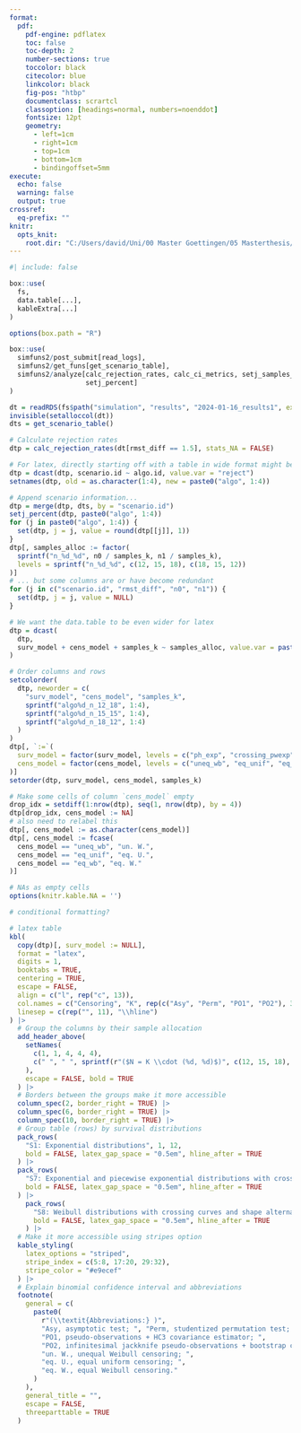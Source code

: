 ```yaml
---
format:
  pdf:
    pdf-engine: pdflatex
    toc: false
    toc-depth: 2
    number-sections: true
    toccolor: black
    citecolor: blue
    linkcolor: black
    fig-pos: "htbp"
    documentclass: scrartcl
    classoption: [headings=normal, numbers=noenddot]
    fontsize: 12pt
    geometry:
      - left=1cm
      - right=1cm
      - top=1cm
      - bottom=1cm
      - bindingoffset=5mm
execute: 
  echo: false
  warning: false
  output: true
crossref: 
  eq-prefix: ""
knitr:
  opts_knit:
    root.dir: "C:/Users/david/Uni/00 Master Goettingen/05 Masterthesis/master-thesis"
---
```


```r
#| include: false

box::use(
  fs,
  data.table[...],
  kableExtra[...]
)

options(box.path = "R")

box::use(
  simfuns2/post_submit[read_logs],
  simfuns2/get_funs[get_scenario_table],
  simfuns2/analyze[calc_rejection_rates, calc_ci_metrics, setj_samples_alloc,
                   setj_percent]
)

dt = readRDS(fs$path("simulation", "results", "2024-01-16_results1", ext = "rds"))
invisible(setalloccol(dt))
dts = get_scenario_table()
```

```r
# Calculate rejection rates
dtp = calc_rejection_rates(dt[rmst_diff == 1.5], stats_NA = FALSE)

# For latex, directly starting off with a table in wide format might be easier
dtp = dcast(dtp, scenario.id ~ algo.id, value.var = "reject")
setnames(dtp, old = as.character(1:4), new = paste0("algo", 1:4))

# Append scenario information...
dtp = merge(dtp, dts, by = "scenario.id")
setj_percent(dtp, paste0("algo", 1:4))
for (j in paste0("algo", 1:4)) {
  set(dtp, j = j, value = round(dtp[[j]], 1))
}
dtp[, samples_alloc := factor(
  sprintf("n_%d_%d", n0 / samples_k, n1 / samples_k),
  levels = sprintf("n_%d_%d", c(12, 15, 18), c(18, 15, 12))
)]
# ... but some columns are or have become redundant
for (j in c("scenario.id", "rmst_diff", "n0", "n1")) {
  set(dtp, j = j, value = NULL)
}

# We want the data.table to be even wider for latex
dtp = dcast(
  dtp,
  surv_model + cens_model + samples_k ~ samples_alloc, value.var = paste0("algo", 1:4)
)

# Order columns and rows
setcolorder(
  dtp, neworder = c(
    "surv_model", "cens_model", "samples_k",
    sprintf("algo%d_n_12_18", 1:4),
    sprintf("algo%d_n_15_15", 1:4),
    sprintf("algo%d_n_18_12", 1:4)
  )
)
dtp[, `:=`(
  surv_model = factor(surv_model, levels = c("ph_exp", "crossing_pwexp", "crossing_wb")),
  cens_model = factor(cens_model, levels = c("uneq_wb", "eq_unif", "eq_wb"))
)]
setorder(dtp, surv_model, cens_model, samples_k)

# Make some cells of column `cens_model` empty
drop_idx = setdiff(1:nrow(dtp), seq(1, nrow(dtp), by = 4))
dtp[drop_idx, cens_model := NA]
# also need to relabel this
dtp[, cens_model := as.character(cens_model)]
dtp[, cens_model := fcase(
  cens_model == "uneq_wb", "un. W.",
  cens_model == "eq_unif", "eq. U.",
  cens_model == "eq_wb", "eq. W."
)]
```

```r
# NAs as empty cells
options(knitr.kable.NA = '')

# conditional formatting?

# latex table
kbl(
  copy(dtp)[, surv_model := NULL],
  format = "latex",
  digits = 1,
  booktabs = TRUE,
  centering = TRUE,
  escape = FALSE,
  align = c("l", rep("c", 13)),
  col.names = c("Censoring", "K", rep(c("Asy", "Perm", "PO1", "PO2"), 3)),
  linesep = c(rep("", 11), "\\hline")
) |>
  # Group the columns by their sample allocation
  add_header_above(
    setNames(
      c(1, 1, 4, 4, 4),
      c(" ", " ", sprintf(r"($N = K \\cdot (%d, %d)$)", c(12, 15, 18), c(18, 15, 12)))
    ),
    escape = FALSE, bold = TRUE
  ) |>
  # Borders between the groups make it more accessible
  column_spec(2, border_right = TRUE) |>
  column_spec(6, border_right = TRUE) |>
  column_spec(10, border_right = TRUE) |>
  # Group table (rows) by survival distributions
  pack_rows(
    "S1: Exponential distributions", 1, 12,
    bold = FALSE, latex_gap_space = "0.5em", hline_after = TRUE
  ) |>
  pack_rows(
    "S7: Exponential and piecewise exponential distributions with crossing curves", 13, 24,
    bold = FALSE, latex_gap_space = "0.5em", hline_after = TRUE
  ) |>
    pack_rows(
      "S8: Weibull distributions with crossing curves and shape alternatives", 25, 36,
      bold = FALSE, latex_gap_space = "0.5em", hline_after = TRUE
    ) |>
  # Make it more accessible using stripes option
  kable_styling(
    latex_options = "striped",
    stripe_index = c(5:8, 17:20, 29:32),
    stripe_color = "#e9ecef"
  ) |>
  # Explain binomial confidence interval and abbreviations
  footnote(
    general = c(
      paste0(
        r"(\\textit{Abbreviations:} )",
        "Asy, asymptotic test; ", "Perm, studentized permutation test; ",
        "PO1, pseudo-observations + HC3 covariance estimator; ",
        "PO2, infinitesimal jackknife pseudo-observations + bootstrap covariance estimator; ",
        "un. W., unequal Weibull censoring; ",
        "eq. U., equal uniform censoring; ",
        "eq. W., equal Weibull censoring."
      )
    ),
    general_title = "",
    escape = FALSE,
    threeparttable = TRUE
  )
```

